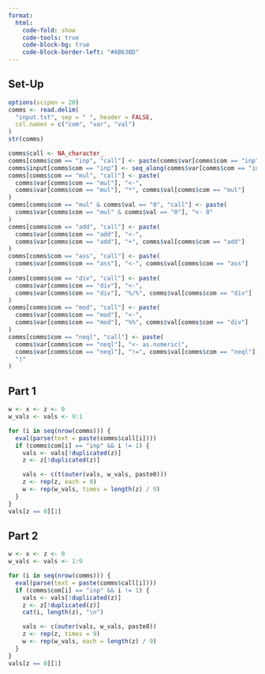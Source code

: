 ```yaml
---
format:
  html:
    code-fold: show
    code-tools: true
    code-block-bg: true
    code-block-border-left: "#AB63BD"
---
```


## Set-Up

```r
options(scipen = 20)
comms <- read.delim(
  "input.txt", sep = " ", header = FALSE,
  col.names = c("com", "var", "val")
)
str(comms)

comms$call <- NA_character_
comms[comms$com == "inp", "call"] <- paste(comms$var[comms$com == "inp"], "<- w_vals")
comms$input[comms$com == "inp"] <- seq_along(comms$var[comms$com == "inp"])
comms[comms$com == "mul", "call"] <- paste(
  comms$var[comms$com == "mul"], "<-",
  comms$var[comms$com == "mul"], "*", comms$val[comms$com == "mul"]
)
comms[comms$com == "mul" & comms$val == "0", "call"] <- paste(
  comms$var[comms$com == "mul" & comms$val == "0"], "<- 0"
)
comms[comms$com == "add", "call"] <- paste(
  comms$var[comms$com == "add"], "<-",
  comms$var[comms$com == "add"], "+", comms$val[comms$com == "add"]
)
comms[comms$com == "ass", "call"] <- paste(
  comms$var[comms$com == "ass"], "<-", comms$val[comms$com == "ass"]
)
comms[comms$com == "div", "call"] <- paste(
  comms$var[comms$com == "div"], "<-",
  comms$var[comms$com == "div"], "%/%", comms$val[comms$com == "div"]
)
comms[comms$com == "mod", "call"] <- paste(
  comms$var[comms$com == "mod"], "<-",
  comms$var[comms$com == "mod"], "%%", comms$val[comms$com == "div"]
)
comms[comms$com == "neql", "call"] <- paste(
  comms$var[comms$com == "neql"], "<- as.numeric(",
  comms$var[comms$com == "neql"], "!=", comms$val[comms$com == "neql"],
  ")"
)
```

## Part 1

```r
w <- x <- z <- 0
w_vals <- vals <- 9:1

for (i in seq(nrow(comms))) {
  eval(parse(text = paste(comms$call[i])))
  if (comms$com[i] == "inp" && i != 1) {
    vals <- vals[!duplicated(z)]
    z <- z[!duplicated(z)]

    vals <- c(t(outer(vals, w_vals, paste0)))
    z <- rep(z, each = 9)
    w <- rep(w_vals, times = length(z) / 9)
  }
}
vals[z == 0][1]
```

## Part 2

```r
w <- x <- z <- 0
w_vals <- vals <- 1:9

for (i in seq(nrow(comms))) {
  eval(parse(text = paste(comms$call[i])))
  if (comms$com[i] == "inp" && i != 1) {
    vals <- vals[!duplicated(z)]
    z <- z[!duplicated(z)]
    cat(i, length(z), "\n")

    vals <- c(outer(vals, w_vals, paste0))
    z <- rep(z, times = 9)
    w <- rep(w_vals, each = length(z) / 9)
  }
}
vals[z == 0][1]
```
